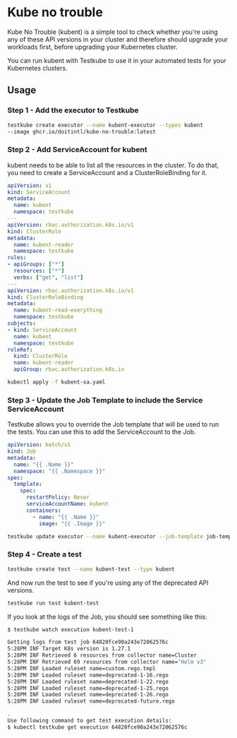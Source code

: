 # Kube no trouble

Kube No Trouble (kubent) is a simple tool to check whether you're using any of these API versions in your cluster and therefore should upgrade your workloads first, before upgrading your Kubernetes cluster.

You can run kubent with Testkube to use it in your automated tests for your Kubernetes clusters.

## Usage

### Step 1 - Add the executor to Testkube

```sh
testkube create executor --name kubent-executor --types kubent
--image ghcr.io/doitintl/kube-no-trouble:latest
```

### Step 2 - Add ServiceAccount for kubent

kubent needs to be able to list all the resources in the cluster. To do that, you need to create a ServiceAccount and a ClusterRoleBinding for it.

```yaml title="kubent-sa.yaml"
apiVersion: v1
kind: ServiceAccount
metadata:
  name: kubent
  namespace: testkube
---
apiVersion: rbac.authorization.k8s.io/v1
kind: ClusterRole
metadata:
  name: kubent-reader
  namespace: testkube
rules:
- apiGroups: ["*"]
  resources: ["*"]
  verbs: ["get", "list"]
---
apiVersion: rbac.authorization.k8s.io/v1
kind: ClusterRoleBinding
metadata:
  name: kubent-read-everything
  namespace: testkube
subjects:
- kind: ServiceAccount
  name: kubent
  namespace: testkube
roleRef:
  kind: ClusterRole
  name: kubent-reader
  apiGroup: rbac.authorization.k8s.io
```

```sh
kubectl apply -f kubent-sa.yaml
```

### Step 3 - Update the Job Template to include the Service ServiceAccount

Testkube allows you to override the Job template that will be used to run the tests. You can use this to add the ServiceAccount to the Job.

```yaml title="job-template.yaml"
apiVersion: batch/v1
kind: Job
metadata: 
  name: "{{ .Name }}"
  namespace: "{{ .Namespace }}"
spec:
  template:
    spec:
      restartPolicy: Never
      serviceAccountName: kubent
      containers:
        - name: "{{ .Name }}"
          image: "{{ .Image }}"
```

```sh
testkube update executor --name kubent-executor --job-template job-template.yaml
```

### Step 4 - Create a test

```sh 
testkube create test --name kubent-test --type kubent
```

And now run the test to see if you're using any of the deprecated API versions.

```sh
testkube run test kubent-test
```

If you look at the logs of the Job, you should see something like this:

```sh
$ testkube watch execution kubent-test-1

Getting logs from test job 64820fce90a243e72062576c
5:28PM INF Target K8s version is 1.27.1
5:28PM INF Retrieved 6 resources from collector name=Cluster
5:28PM INF Retrieved 69 resources from collector name="Helm v3"
5:28PM INF Loaded ruleset name=custom.rego.tmpl
5:28PM INF Loaded ruleset name=deprecated-1-16.rego
5:28PM INF Loaded ruleset name=deprecated-1-22.rego
5:28PM INF Loaded ruleset name=deprecated-1-25.rego
5:28PM INF Loaded ruleset name=deprecated-1-26.rego
5:28PM INF Loaded ruleset name=deprecated-future.rego

.
Use following command to get test execution details:
$ kubectl testkube get execution 64820fce90a243e72062576c
```